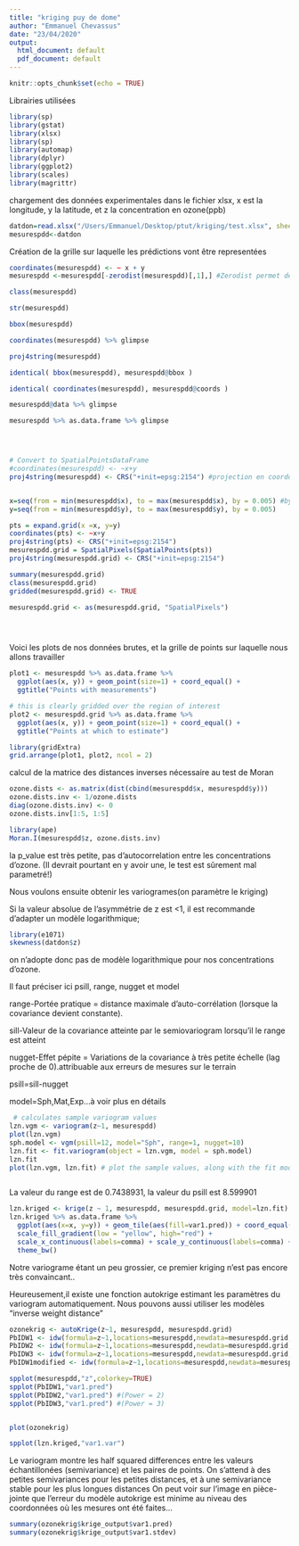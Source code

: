 ---
title: "kriging puy de dome"
author: "Emmanuel Chevassus"
date: "23/04/2020"
output:
  html_document: default
  pdf_document: default
---

```{r setup, include=FALSE}
knitr::opts_chunk$set(echo = TRUE)
```


Librairies utilisées
```{r}
library(sp)
library(gstat)
library(xlsx)
library(sp)
library(automap)
library(dplyr) 
library(ggplot2)
library(scales)
library(magrittr)
```

chargement des données experimentales
dans le fichier xlsx, x est la longitude, y la latitude, et z la concentration en ozone(ppb)
```{r}
datdon=read.xlsx("/Users/Emmanuel/Desktop/ptut/kriging/test.xlsx", sheetIndex=1, header=TRUE, colClasses=NA,)
mesurespdd<-datdon

```

Création de la grille sur laquelle les prédictions vont être representées
```{r}
coordinates(mesurespdd) <- ~ x + y
mesurespdd <-mesurespdd[-zerodist(mesurespdd)[,1],] #Zerodist permet de supprimer les coordonées qui se chevauchent.

class(mesurespdd)

str(mesurespdd)

bbox(mesurespdd)

coordinates(mesurespdd) %>% glimpse

proj4string(mesurespdd)

identical( bbox(mesurespdd), mesurespdd@bbox )

identical( coordinates(mesurespdd), mesurespdd@coords )

mesurespdd@data %>% glimpse

mesurespdd %>% as.data.frame %>% glimpse




# Convert to SpatialPointsDataFrame
#coordinates(mesurespdd) <- ~x+y
proj4string(mesurespdd) <- CRS("+init=epsg:2154") #projection en coordonées Lambertiennes


x=seq(from = min(mesurespdd$x), to = max(mesurespdd$x), by = 0.005) #by: resolution arbitraire que nous choisissons
y=seq(from = min(mesurespdd$y), to = max(mesurespdd$y), by = 0.005)

pts = expand.grid(x =x, y=y)
coordinates(pts) <- ~x+y
proj4string(pts) <- CRS("+init=epsg:2154")
mesurespdd.grid = SpatialPixels(SpatialPoints(pts))
proj4string(mesurespdd.grid) <- CRS("+init=epsg:2154")

summary(mesurespdd.grid)
class(mesurespdd.grid)
gridded(mesurespdd.grid) <- TRUE

mesurespdd.grid <- as(mesurespdd.grid, "SpatialPixels")





```

Voici les plots de nos données brutes, et la grille de points sur laquelle nous allons travailler
```{r}
plot1 <- mesurespdd %>% as.data.frame %>%
  ggplot(aes(x, y)) + geom_point(size=1) + coord_equal() + 
  ggtitle("Points with measurements")

# this is clearly gridded over the region of interest
plot2 <- mesurespdd.grid %>% as.data.frame %>%
  ggplot(aes(x, y)) + geom_point(size=1) + coord_equal() + 
  ggtitle("Points at which to estimate")

library(gridExtra)
grid.arrange(plot1, plot2, ncol = 2)
```
calcul de la matrice des distances inverses nécessaire au test de Moran
```{r}
ozone.dists <- as.matrix(dist(cbind(mesurespdd$x, mesurespdd$y)))
ozone.dists.inv <- 1/ozone.dists
diag(ozone.dists.inv) <- 0
ozone.dists.inv[1:5, 1:5]

library(ape)
Moran.I(mesurespdd$z, ozone.dists.inv)

```
la p_value est très petite, pas d'autocorrelation entre les concentrations d'ozone. (Il devrait pourtant en y avoir une, le test est sûrement mal parametré!)


Nous voulons ensuite obtenir les variogrames(on paramètre le kriging)

Si la valeur absolue de l'asymmétrie de z est <1, il est recommande d'adapter un modèle logarithmique; 
```{r}
library(e1071)
skewness(datdon$z)

```
on n'adopte donc pas de modèle logarithmique pour nos concentrations d'ozone.

Il faut préciser ici psill, range, nugget et model

range-Portée pratique = distance maximale d'auto-corrélation (lorsque la covariance devient constante). 

sill-Valeur de la covariance atteinte par le semiovariogram lorsqu'il le range est atteint

nugget-Effet pépite = Variations de la covariance à très petite échelle (lag proche de 0).attribuable aux erreurs de mesures sur le terrain

psill=sill-nugget



model=Sph,Mat,Exp...à voir plus en détails


```{r}
 # calculates sample variogram values 
lzn.vgm <- variogram(z~1, mesurespdd)
plot(lzn.vgm)
sph.model <- vgm(psill=12, model="Sph", range=1, nugget=10)
lzn.fit <- fit.variogram(object = lzn.vgm, model = sph.model)
lzn.fit
plot(lzn.vgm, lzn.fit) # plot the sample values, along with the fit model



```
La valeur du range est de 0.7438931, la valeur du psill est 8.599901


```{r}
lzn.kriged <- krige(z ~ 1, mesurespdd, mesurespdd.grid, model=lzn.fit)
lzn.kriged %>% as.data.frame %>%
  ggplot(aes(x=x, y=y)) + geom_tile(aes(fill=var1.pred)) + coord_equal() +
  scale_fill_gradient(low = "yellow", high="red") +
  scale_x_continuous(labels=comma) + scale_y_continuous(labels=comma) +
  theme_bw()

```
Notre variograme étant un peu grossier, ce premier kriging n'est pas encore très convaincant..


Heureusement,il existe une fonction autokrige estimant les paramètres du variogram automatiquement.
Nous pouvons aussi utiliser les modèles "inverse weight distance"
```{r}
ozonekrig <- autoKrige(z~1, mesurespdd, mesurespdd.grid)
PbIDW1 <- idw(formula=z~1,locations=mesurespdd,newdata=mesurespdd.grid,idp=1)
PbIDW2 <- idw(formula=z~1,locations=mesurespdd,newdata=mesurespdd.grid,idp=2)
PbIDW3 <- idw(formula=z~1,locations=mesurespdd,newdata=mesurespdd.grid,idp=3)
PbIDW1modified <- idw(formula=z~1,locations=mesurespdd,newdata=mesurespdd.grid,'modified',idp=1)

spplot(mesurespdd,"z",colorkey=TRUE)
spplot(PbIDW1,"var1.pred") 
spplot(PbIDW2,"var1.pred") #(Power = 2)
spplot(PbIDW3,"var1.pred") #(Power = 3)


plot(ozonekrig)

```

```{r}
spplot(lzn.kriged,"var1.var")


```
Le variogram montre les half squared differences entre les valeurs échantillonées (semivariance) et les paires de points. On s'attend à des petites semivariances pour les petites distances, et à une semivariance stable pour les plus longues distances
On peut voir sur l'image en pièce-jointe que l'erreur du modèle autokrige est minime au niveau des coordonnées où les mesures ont été faites...



```{r}
summary(ozonekrig$krige_output$var1.pred)
summary(ozonekrig$krige_output$var1.stdev)


```

```{r}

```

```{r}
```

```{r}
```

```{r}
```

```{r}
```

```{r}
```

```{r}
```

```{r}
```

```{r}
```

```{r}
```

```{r}
```

```{r}
```

```{r}
```

```{r}
```

```{r}
```

```{r}
```

```{r}
```

```{r}
```

```{r}
```

```{r}
```

```{r}
```

```{r}
```

```{r}
```

```{r}
```

```{r}
```

```{r}
```

```{r}
```

```{r}
```

```{r}
```

```{r}
```

```{r}
```

```{r}
```

```{r}
```

```{r}
```

```{r}
```

```{r}
```

```{r}
```

```{r}
```

```{r}
```

```{r}
```

```{r}
```

```{r}
```

```{r}
```

```{r}
```

```{r}
```

```{r}
```

```{r}
```

```{r}
```

```{r}
```

```{r}
```

```{r}
```

```{r}
```

```{r}
```

```{r}
```

```{r}
```

```{r}
```

```{r}
```

```{r}
```

```{r}
```

```{r}
```

```{r}
```

```{r}
```

```{r}
```

```{r}
```

```{r}
```

```{r}
```

```{r}
```

```{r}
```

```{r}
```

```{r}
```

```{r}
```

```{r}
```

```{r}
```

```{r}
```

```{r}
```

```{r}
```

```{r}
```

```{r}
```

```{r}
```

```{r}
```

```{r}
```

```{r}
```

```{r}
```

```{r}
```

```{r}
```

```{r}
```

```{r}
```

```{r}
```

```{r}
```

```{r}
```